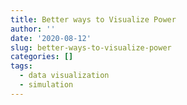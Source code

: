 ```yaml
---
title: Better ways to Visualize Power
author: ''
date: '2020-08-12'
slug: better-ways-to-visualize-power
categories: []
tags:
  - data visualization
  - simulation
---
```


